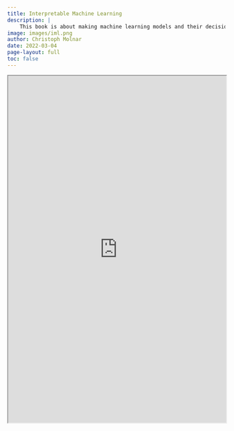 ```yaml
---
title: Interpretable Machine Learning
description: |
    This book is about making machine learning models and their decisions interpretable. It will enable you to select and correctly apply the interpretation method that is most suitable for your machine learning project.
image: images/iml.png
author: Christoph Molnar
date: 2022-03-04
page-layout: full
toc: false
---
```


```{=html}
<iframe width="100%" height="800" src="https://masteringdata.ai/interpretable-ml-book" title="Interpretable Machine Learning"></iframe>
```
